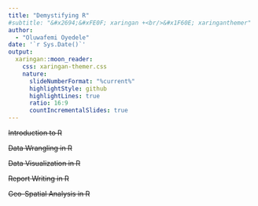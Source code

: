 ```yaml
---
title: "Demystifying R"
#subtitle: "&#x2694;&#xFE0F; xaringan +<br/>&#x1F60E; xaringanthemer"  
author: 
  - "Oluwafemi Oyedele"
date: '`r Sys.Date()`'
output:
  xaringan::moon_reader:
    css: xaringan-themer.css
    nature:
      slideNumberFormat: "%current%"
      highlightStyle: github
      highlightLines: true
      ratio: 16:9
      countIncrementalSlides: true
---
```


~~Introduction to R~~

~~Data Wrangling in R~~

~~Data Visualization in R~~

~~Report Writing in R~~

~~Geo-Spatial Analysis in  R~~